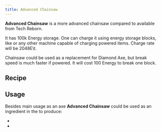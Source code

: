 ```yaml
---
title: Advanced Chainsaw
---
```


<ItemImage file="advanced_chainsaw" alt="Advanced Chainsaw" size="200" />

**Advanced Chainsaw** is a more advanced chainsaw compared to <McItem slug="techreborn:basic_chainsaw" inline={true}/> available from Tech Reborn.

It has 100k Energy storage. One can charge it using energy storage blocks, like <McItem slug="techreborn:battery_box" inline={true}/> or any other machine capable of charging powered items. Charge rate will be 2048E\t.

Chainsaw could be used as a replacement for Diamond Axe, but break speed is much faster if powered. It will cost 100 Energy to break one block.

## Recipe

<CraftingTable recipe="input air minecraft:diamond minecraft:diamond input techreborn:titanium_ingot techreborn:lithium_ion_battery minecraft:diamond input techreborn:basic_chainsaw techreborn:titanium_ingot air output techreborn:advanced_chainsaw"/>

## Usage

Besides main usage as an axe **Advanced Chainsaw** could be used as an ingredient in the <McItem slug="minecraft:crafting_table" inline={true}/> to produce:

- <McItem slug="techreborn:industrial_chainsaw" inline={true}/>
- <McItem slug="techreborn:omni_tool" inline={true}/>